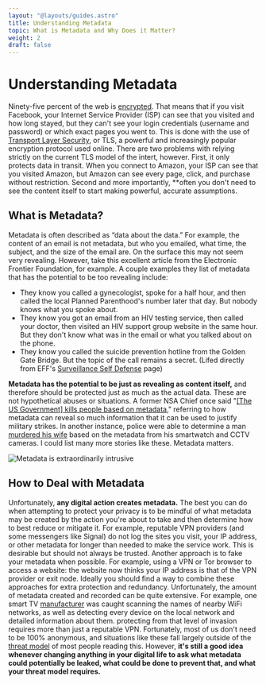 ```yaml
---
layout: "@layouts/guides.astro"
title: Understanding Metadata
topic: What is Metadata and Why Does it Matter?
weight: 2
draft: false
---
```



# Understanding Metadata

Ninety-five percent of the web is [encrypted](https://twitter.com/jlivingood/status/1389584630299385856). That means that if you visit Facebook, your Internet Service Provider (ISP) can see that you visited and how long stayed, but they can't see your login credentials (username and password) or which exact pages you went to. This is done with the use of [Transport Layer Security](https://en.wikipedia.org/wiki/Transport_Layer_Security), or TLS, a powerful and increasingly popular encryption protocol used online.
There are two problems with relying strictly on the current TLS model of the intert, however. First, it only protects data in transit. When you connect to Amazon, your ISP can see that you visited Amazon, but Amazon can see every page, click, and purchase without restriction. Second and more importantly, \*\*often you don't need to see the content itself to start making powerful, accurate assumptions.

## What is Metadata?

Metadata is often described as “data about the data.” For example, the content of an email is not metadata, but who you emailed, what time, the subject, and the size of the email are. On the surface this may not seem very revealing. However, take this excellent article from the Electronic Frontier Foundation, for example. A couple examples they list of metadata that has the potential to be too revealing include:

<Highlighting>

- They know you called a gynecologist, spoke for a half hour, and then called the local Planned Parenthood's number later that day. But nobody knows what you spoke about.
- They know you got an email from an HIV testing service, then called your doctor, then visited an HIV support group website in the same hour. But they don't know what was in the email or what you talked about on the phone.
- They know you called the suicide prevention hotline from the Golden Gate Bridge. But the topic of the call remains a secret.
  (Lifed directly from EFF's [Surveillance Self Defense](https://www.eff.org/deeplinks/2013/06/why-metadata-matters) page)

</Highlighting>

**Metadata has the potential to be just as revealing as content itself,** and therefore should be protected just as much as the actual data. These are not hypothetical abuses or situations. A former NSA Chief once said "[[The US Government] kills people based on metadata,](https://abcnews.go.com/blogs/headlines/2014/05/ex-nsa-chief-we-kill-people-based-on-metadata)" referring to how metadata can reveal so much information that it can be used to justify military strikes. In another instance, police were able to determine a man [murdered his wife](https://www.reuters.com/article/us-greece-robbers-murder-idUKKCN2DT2IP) based on the metadata from his smartwatch and CCTV cameras. I could list many more stories like these. Metadata matters.

<img
  src="/images/graphics/quote-metadata.png"
  alt="Metadata is extraordinarily intrusive"
  class="mx-auto w-80"
/>

## How to Deal with Metadata

Unfortunately, **any digital action creates metadata.** The best you can do when attempting to protect your privacy is to be mindful of what metadata may be created by the action you're about to take and then determine how to best reduce or mitigate it. For example, reputable VPN providers (and some messengers like Signal) do not log the sites you visit, your IP address, or other metadata for longer than needed to make the service work. This is desirable but should not always be trusted. Another approach is to fake your metadata when possible. For example, using a VPN or Tor browser to access a website: the website now thinks your IP address is that of the VPN provider or exit node. Ideally you should find a way to combine these approaches for extra protection and redundancy.
Unfortunately, the amount of metadata created and recorded can be quite extensive. For example, one smart TV [manufacturer](https://www.scmp.com/tech/policy/article/3132091/chinese-tv-maker-skyworth-under-fire-excessive-data-collection-users) was caught scanning the names of nearby WiFi networks, as well as detecting every device on the local network and detailed information about them. protecting from that level of invasion requires more than just a reputable VPN. Fortunately, most of us don't need to be 100% anonymous, and situations like these fall largely outside of the [threat model](/guides/prologue/threatmodel/) of most people reading this. However, **it's still a good idea whenever changing anything in your digital life to ask what metadata could potentially be leaked, what could be done to prevent that, and what your threat model requires.**
